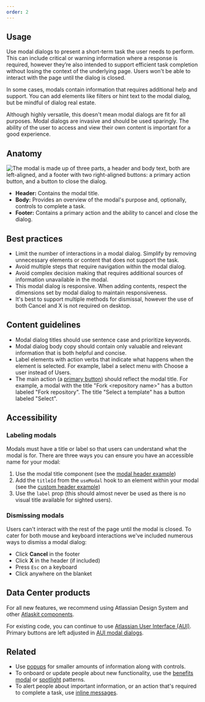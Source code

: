 ```yaml
---
order: 2
---
```


## Usage

Use modal dialogs to present a short-term task the user needs to perform. This can include critical or warning information where a response is required, however they’re also intended to support efficient task completion without losing the context of the underlying page. Users won't be able to interact with the page until the dialog is closed.

In some cases, modals contain information that requires additional help and support. You can add elements like filters or hint text to the modal dialog, but be mindful of dialog real estate.

Although highly versatile, this doesn't mean modal dialogs are fit for all purposes. Modal dialogs are invasive and should be used sparingly. The ability of the user to access and view their own content is important for a good experience.

## Anatomy

![The modal is made up of three parts, a header and body text, both are left-aligned, and a footer with two right-aligned buttons: a primary action button, and a button to close the dialog.](../images/modal-dialog-anatomy.png)

- **Header:** Contains the modal title.
- **Body:** Provides an overview of the modal's purpose and, optionally, controls to complete a task.
- **Footer:** Contains a primary action and the ability to cancel and close the dialog.

## Best practices

- Limit the number of interactions in a modal dialog. Simplify by removing unnecessary elements or content that does not support the task.
- Avoid multiple steps that require navigation within the modal dialog.
- Avoid complex decision making that requires additional sources of information unavailable in the modal.
- This modal dialog is responsive. When adding contents, respect the dimensions set by modal dialog to maintain responsiveness.
- It's best to support multiple methods for dismissal, however the use of both Cancel and X is not required on desktop.

## Content guidelines

- Modal dialog titles should use sentence case and prioritize keywords.
- Modal dialog body copy should contain only valuable and relevant information that is both helpful and concise.
- Label elements with action verbs that indicate what happens when the element is selected. For example, label a select menu with Choose a user instead of Users.
- The main action (a [primary button](/components/button/examples#primary)) should reflect the modal title. For example, a modal with the title "Fork &lt;repository name&gt;" has a button labeled "Fork repository". The title "Select a template" has a button labeled "Select".

## Accessibility

### Labeling modals

Modals must have a title or label so that users can understand what the modal is for. There are three ways you can ensure you have an accessible name for your modal:

1. Use the modal title component (see the [modal header example](/components/modal-dialog/examples#modal-header))
2. Add the `titleId` from the `useModal` hook to an element within your modal (see the [custom header example](/components/modal-dialog/examples#custom-modal-header))
3. Use the `label` prop (this should almost never be used as there is no visual title available for sighted users).

### Dismissing modals

Users can't interact with the rest of the page until the modal is closed. To cater for both mouse and keyboard interactions we've included numerous ways to dismiss a modal dialog:

- Click **Cancel** in the footer
- Click **X** in the header (if included)
- Press `Esc` on a keyboard
- Click anywhere on the blanket

## Data Center products

For all new features, we recommend using Atlassian Design System and other [Atlaskit components](https://atlaskit.atlassian.com/).

For existing code, you can continue to use [Atlassian User Interface (AUI)](https://aui.atlassian.com/). Primary buttons are left adjusted in [AUI modal dialogs](https://docs.atlassian.com/aui/latest/docs/dialog2.html).

## Related

- Use [popups](/components/popup/) for smaller amounts of information along with controls.
- To onboard or update people about new functionality, use the [benefits modal](/patterns/benefits-modal) or [spotlight](/patterns/spotlight) patterns.
- To alert people about important information, or an action that's required to complete a task, use [inline messages](/components/inline-message).
